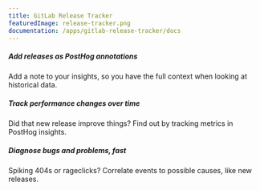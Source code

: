 ```yaml
---
title: GitLab Release Tracker
featuredImage: release-tracker.png
documentation: /apps/gitlab-release-tracker/docs
---
```


<Section
    divider={false}
    title="Easily correlate GitLab releases to changes in performance, bugs and more by tracking them in PostHog."
    size="full"
    cols={3}
>
    <div>
        <h5>Add releases as PostHog annotations</h5>
        <p>Add a note to your insights, so you have the full context when looking at historical data.</p>
    </div>
    <div>
        <h5>Track performance changes over time</h5>
        <p>Did that new release improve things? Find out by tracking metrics in PostHog insights.</p>
    </div>
    <div>
        <h5>Diagnose bugs and problems, fast</h5>
        <p>Spiking 404s or rageclicks? Correlate events to possible causes, like new releases.</p>
    </div>
    
</Section>

<Documentation />